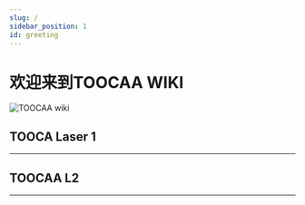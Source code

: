 ```yaml
---
slug: /
sidebar_position: 1
id: greeting
---
```


# 欢迎来到TOOCAA WIKI

![TOOCAA wiki](http://wiki-toocaa.oss-cn-hongkong.aliyuncs.com/wiki.png)

## TOOCA Laser 1
---

<cardbox>
  <card
    href="tooca-l1-laser-engraver/"
    title="TOOCA L1 Laser Engraver"
    description="ELECFREAKS Pico:ed V2是一款基于Raspberry Pi RP2040 MCU的开发板。"
    img={'https://wiki-media-ef.oss-cn-hongkong.aliyuncs.com/docs/tooca-l1-laser-engraver/images/tooca-laser-1-icon.png'}
  />
</cardbox>

## TOOCAA L2
---

<cardbox>
  <card
    href="toocaal2/"
    title="TOOCAA L2 Laser Engraver"
    description="TOOCAA L2: Expert of Safe Engraving"
    img={'http://wiki-toocaa.oss-cn-hongkong.aliyuncs.com/toocaa.png'}
  />
</cardbox>
